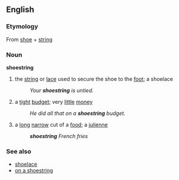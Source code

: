 ==English==
===Etymology===
From [[shoe]] + [[string]]
===Noun===
'''shoestring'''
#the [[string]] or [[lace]] used to secure the shoe to the [[foot]]; a shoelace
#:''Your '''shoestring''' is untied.''
#a [[tight]] [[budget]]; very [[little]] [[money]]
#:''He did all that on a '''shoestring''' budget.''
#a [[long]] [[narrow]] cut of a [[food]]; a [[julienne]]
#:'''''shoestring''' French fries''

===See also===
*[[shoelace]]
*[[on a shoestring]]